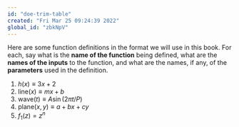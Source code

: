 ```yaml
---
id: "doe-trim-table"
created: "Fri Mar 25 09:24:39 2022"
global_id: "zbkNpV"
---
```


Here are some function definitions in the format we will use in this book. For each, say what is the **name of the function** being defined, what are the **names of the inputs** to the function, and what are the names, if any, of the **parameters** used in the definition.

1. $h(x) \equiv 3 x + 2$
2. $\text{line}(x) \equiv m x + b$
3. $\text{wave}(t) \equiv A \sin(2 \pi t/ P)$
4. $\text{plane}(x, y) \equiv a + bx + cy$
5. $f_1(z) = z^n$

